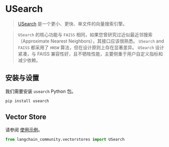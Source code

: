 # USearch
>[USearch](https://unum-cloud.github.io/usearch/) 是一个更小、更快、单文件的向量搜索引擎。

>`USearch` 的核心功能与 `FAISS` 相同，如果您曾研究过近似最近邻搜索（Approximate Nearest Neighbors），其接口应该很熟悉。
>`USearch` and `FAISS` 都采用了 `HNSW` 算法，但在设计原则上存在显著差异。
>`USearch` 设计紧凑，与 FAISS 兼容性好，且不牺牲性能，主要侧重于用户自定义指标和减少依赖。
## 安装与设置

我们需要安装 `usearch` Python 包。

```bash
pip install usearch
```

## Vector Store

请参阅 [使用示例](/docs/integrations/vectorstores/usearch)。

```python
from langchain_community.vectorstores import USearch
```
